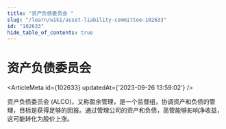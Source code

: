 ```yaml
---
title: "资产负债委员会 "
slug: "/learn/wiki/asset-liability-committee-102633"
id: "102633"
hide_table_of_contents: true
---
```



# 资产负债委员会 

<ArticleMeta id={102633} updatedAt={'2023-09-26 13:59:02'} />
<div className='border-solid border-b border-t-0 my-4 border-[var(--ifm-color-gray-300)]' />

资产负债委员会 (ALCO)，又称盈余管理，是一个监督组，协调资产和负债的管理，目标是获得足够的回报。通过管理公司的资产和负债，高管能够影响净收益，这可能转化为股价上涨。
